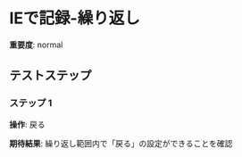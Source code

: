 # IEで記録-繰り返し

**重要度**: normal

## テストステップ

### ステップ 1

**操作**: 戻る

**期待結果**:
繰り返し範囲内で「戻る」の設定ができることを確認

